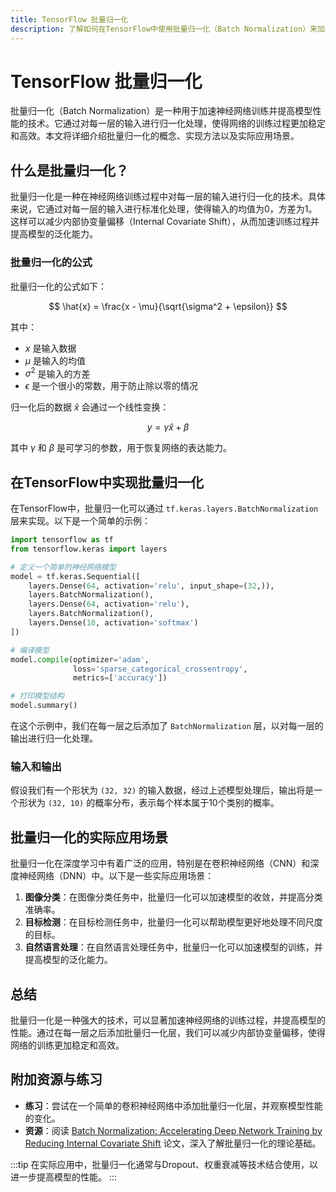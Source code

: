 ```yaml
---
title: TensorFlow 批量归一化
description: 了解如何在TensorFlow中使用批量归一化（Batch Normalization）来加速神经网络的训练并提高模型性能。
---
```


# TensorFlow 批量归一化

批量归一化（Batch Normalization）是一种用于加速神经网络训练并提高模型性能的技术。它通过对每一层的输入进行归一化处理，使得网络的训练过程更加稳定和高效。本文将详细介绍批量归一化的概念、实现方法以及实际应用场景。

## 什么是批量归一化？

批量归一化是一种在神经网络训练过程中对每一层的输入进行归一化的技术。具体来说，它通过对每一层的输入进行标准化处理，使得输入的均值为0，方差为1。这样可以减少内部协变量偏移（Internal Covariate Shift），从而加速训练过程并提高模型的泛化能力。

### 批量归一化的公式

批量归一化的公式如下：

$$
\hat{x} = \frac{x - \mu}{\sqrt{\sigma^2 + \epsilon}}
$$

其中：
- $x$ 是输入数据
- $\mu$ 是输入的均值
- $\sigma^2$ 是输入的方差
- $\epsilon$ 是一个很小的常数，用于防止除以零的情况

归一化后的数据 $\hat{x}$ 会通过一个线性变换：

$$
y = \gamma \hat{x} + \beta
$$

其中 $\gamma$ 和 $\beta$ 是可学习的参数，用于恢复网络的表达能力。

## 在TensorFlow中实现批量归一化

在TensorFlow中，批量归一化可以通过 `tf.keras.layers.BatchNormalization` 层来实现。以下是一个简单的示例：

```python
import tensorflow as tf
from tensorflow.keras import layers

# 定义一个简单的神经网络模型
model = tf.keras.Sequential([
    layers.Dense(64, activation='relu', input_shape=(32,)),
    layers.BatchNormalization(),
    layers.Dense(64, activation='relu'),
    layers.BatchNormalization(),
    layers.Dense(10, activation='softmax')
])

# 编译模型
model.compile(optimizer='adam',
              loss='sparse_categorical_crossentropy',
              metrics=['accuracy'])

# 打印模型结构
model.summary()
```

在这个示例中，我们在每一层之后添加了 `BatchNormalization` 层，以对每一层的输出进行归一化处理。

### 输入和输出

假设我们有一个形状为 `(32, 32)` 的输入数据，经过上述模型处理后，输出将是一个形状为 `(32, 10)` 的概率分布，表示每个样本属于10个类别的概率。

## 批量归一化的实际应用场景

批量归一化在深度学习中有着广泛的应用，特别是在卷积神经网络（CNN）和深度神经网络（DNN）中。以下是一些实际应用场景：

1. **图像分类**：在图像分类任务中，批量归一化可以加速模型的收敛，并提高分类准确率。
2. **目标检测**：在目标检测任务中，批量归一化可以帮助模型更好地处理不同尺度的目标。
3. **自然语言处理**：在自然语言处理任务中，批量归一化可以加速模型的训练，并提高模型的泛化能力。

## 总结

批量归一化是一种强大的技术，可以显著加速神经网络的训练过程，并提高模型的性能。通过在每一层之后添加批量归一化层，我们可以减少内部协变量偏移，使得网络的训练更加稳定和高效。

## 附加资源与练习

- **练习**：尝试在一个简单的卷积神经网络中添加批量归一化层，并观察模型性能的变化。
- **资源**：阅读 [Batch Normalization: Accelerating Deep Network Training by Reducing Internal Covariate Shift](https://arxiv.org/abs/1502.03167) 论文，深入了解批量归一化的理论基础。

:::tip
在实际应用中，批量归一化通常与Dropout、权重衰减等技术结合使用，以进一步提高模型的性能。
:::